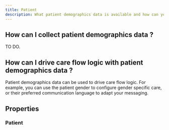 ```yaml
---
title: Patient
description: What patient demographics data is available and how can you use it in care flows ?
---
```


## How can I collect patient demographics data ?

TO DO.

## How can I drive care flow logic with patient demographics data ?

Patient demographics data can be used to drive care flow logic. For example, you can use the patient gender to configure gender specific care, or their preferred communication language to adapt your messaging.

## Properties

### Patient

<PatientResourceTable />
